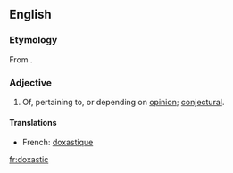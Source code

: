 ==English==

===Etymology===
From {{etyl|grc|en}} {{term|δοξασία||belief, opinion, conviction|tr=doxasia|lang=grc|sc=polytonic}}.

===Adjective===
{{en-adj}}

# Of, pertaining to, or depending on [[opinion]]; [[conjectural]].

====Translations====
* French: [[doxastique]]

[[fr:doxastic]]